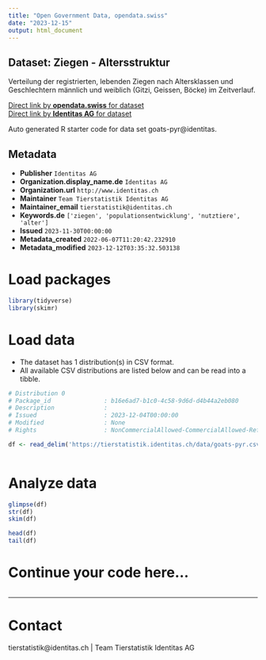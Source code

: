 ```yaml
---
title: "Open Government Data, opendata.swiss"
date: "2023-12-15"
output: html_document
---
```


## Dataset: Ziegen - Altersstruktur

Verteilung der registrierten, lebenden Ziegen nach Altersklassen und Geschlechtern männlich und weiblich (Gitzi, Geissen, Böcke) im Zeitverlauf. 

[Direct link by **opendata.swiss** for dataset](https://opendata.swiss/de/dataset/ziegen-altersstruktur)<br>
[Direct link by **Identitas AG** for dataset](https://tierstatistik.identitas.ch/)

Auto generated R starter code for data set goats-pyr@identitas.

## Metadata

- **Publisher** `Identitas AG`
- **Organization.display_name.de** `Identitas AG`
- **Organization.url** `http://www.identitas.ch`
- **Maintainer** `Team Tierstatistik Identitas AG`
- **Maintainer_email** `tierstatistik@identitas.ch`
- **Keywords.de** `['ziegen', 'populationsentwicklung', 'nutztiere', 'alter']`
- **Issued** `2023-11-30T00:00:00`
- **Metadata_created** `2022-06-07T11:20:42.232910`
- **Metadata_modified** `2023-12-12T03:35:32.503138`


# Load packages

```r

library(tidyverse)
library(skimr)

```

# Load data

-   The dataset has 1 distribution(s) in CSV format.
-   All available CSV distributions are listed below and can be read into a tibble.

```r

# Distribution 0
# Package_id               : b16e6ad7-b1c0-4c58-9d6d-d4b44a2eb080
# Description              : 
# Issued                   : 2023-12-04T00:00:00
# Modified                 : None
# Rights                   : NonCommercialAllowed-CommercialAllowed-ReferenceRequired

df <- read_delim('https://tierstatistik.identitas.ch/data/goats-pyr.csv')



```

# Analyze data

```r

glimpse(df)
str(df)
skim(df)

head(df)
tail(df)

```

# Continue your code here...

```r

```

------------------------------------------------------------------------

# Contact

tierstatistik@identitas.ch | Team Tierstatistik Identitas AG
